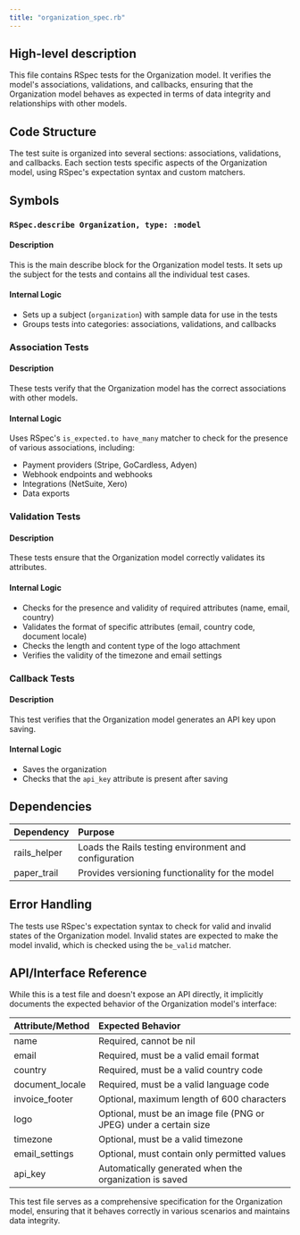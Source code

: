 ```yaml
---
title: "organization_spec.rb"
---
```


## High-level description
This file contains RSpec tests for the Organization model. It verifies the model's associations, validations, and callbacks, ensuring that the Organization model behaves as expected in terms of data integrity and relationships with other models.

## Code Structure
The test suite is organized into several sections: associations, validations, and callbacks. Each section tests specific aspects of the Organization model, using RSpec's expectation syntax and custom matchers.

## Symbols

### `RSpec.describe Organization, type: :model`
#### Description
This is the main describe block for the Organization model tests. It sets up the subject for the tests and contains all the individual test cases.

#### Internal Logic
- Sets up a subject (`organization`) with sample data for use in the tests
- Groups tests into categories: associations, validations, and callbacks

### Association Tests
#### Description
These tests verify that the Organization model has the correct associations with other models.

#### Internal Logic
Uses RSpec's `is_expected.to have_many` matcher to check for the presence of various associations, including:
- Payment providers (Stripe, GoCardless, Adyen)
- Webhook endpoints and webhooks
- Integrations (NetSuite, Xero)
- Data exports

### Validation Tests
#### Description
These tests ensure that the Organization model correctly validates its attributes.

#### Internal Logic
- Checks for the presence and validity of required attributes (name, email, country)
- Validates the format of specific attributes (email, country code, document locale)
- Checks the length and content type of the logo attachment
- Verifies the validity of the timezone and email settings

### Callback Tests
#### Description
This test verifies that the Organization model generates an API key upon saving.

#### Internal Logic
- Saves the organization
- Checks that the `api_key` attribute is present after saving

## Dependencies
| Dependency | Purpose |
|:-----------|:--------|
| rails_helper | Loads the Rails testing environment and configuration |
| paper_trail | Provides versioning functionality for the model |

## Error Handling
The tests use RSpec's expectation syntax to check for valid and invalid states of the Organization model. Invalid states are expected to make the model invalid, which is checked using the `be_valid` matcher.

## API/Interface Reference
While this is a test file and doesn't expose an API directly, it implicitly documents the expected behavior of the Organization model's interface:

| Attribute/Method | Expected Behavior |
|:-----------------|:------------------|
| name | Required, cannot be nil |
| email | Required, must be a valid email format |
| country | Required, must be a valid country code |
| document_locale | Required, must be a valid language code |
| invoice_footer | Optional, maximum length of 600 characters |
| logo | Optional, must be an image file (PNG or JPEG) under a certain size |
| timezone | Optional, must be a valid timezone |
| email_settings | Optional, must contain only permitted values |
| api_key | Automatically generated when the organization is saved |

This test file serves as a comprehensive specification for the Organization model, ensuring that it behaves correctly in various scenarios and maintains data integrity.